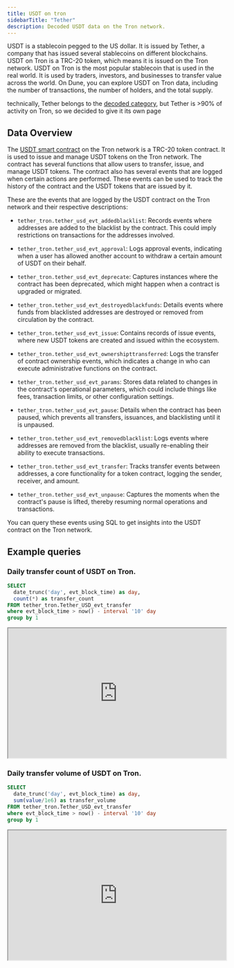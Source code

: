 ```yaml
---
title: USDT on tron
sidebarTitle: "Tether"
description: Decoded USDT data on the Tron network.
---
```


USDT is a stablecoin pegged to the US dollar. It is issued by Tether, a company that has issued several stablecoins on different blockchains. USDT on Tron is a TRC-20 token, which means it is issued on the Tron network. USDT on Tron is the most popular stablecoin that is used in the real world. It is used by traders, investors, and businesses to transfer value across the world. On Dune, you can explore USDT on Tron data, including the number of transactions, the number of holders, and the total supply.

<Info> technically, Tether belongs to the [decoded category](/data-catalog/tron/decoded), but Tether is >90% of activity on Tron, so we decided to give it its own page </Info>

## Data Overview

The [USDT smart contract](https://tronscan.org/#/token20/TR7NHqjeKQxGTCi8q8ZY4pL8otSzgjLj6t) on the Tron network is a TRC-20 token contract. It is used to issue and manage USDT tokens on the Tron network. The contract has several functions that allow users to transfer, issue, and manage USDT tokens. The contract also has several events that are logged when certain actions are performed. These events can be used to track the history of the contract and the USDT tokens that are issued by it.

These are the events that are logged by the USDT contract on the Tron network and their respective descriptions:

- `tether_tron.tether_usd_evt_addedblacklist`: Records events where addresses are added to the blacklist by the contract. This could imply restrictions on transactions for the addresses involved.

- `tether_tron.tether_usd_evt_approval`: Logs approval events, indicating when a user has allowed another account to withdraw a certain amount of USDT on their behalf.

- `tether_tron.tether_usd_evt_deprecate`: Captures instances where the contract has been deprecated, which might happen when a contract is upgraded or migrated.

- `tether_tron.tether_usd_evt_destroyedblackfunds`: Details events where funds from blacklisted addresses are destroyed or removed from circulation by the contract.

- `tether_tron.tether_usd_evt_issue`: Contains records of issue events, where new USDT tokens are created and issued within the ecosystem.

- `tether_tron.tether_usd_evt_ownershipttransferred`: Logs the transfer of contract ownership events, which indicates a change in who can execute administrative functions on the contract.

- `tether_tron.tether_usd_evt_params`: Stores data related to changes in the contract's operational parameters, which could include things like fees, transaction limits, or other configuration settings.

- `tether_tron.tether_usd_evt_pause`: Details when the contract has been paused, which prevents all transfers, issuances, and blacklisting until it is unpaused.

- `tether_tron.tether_usd_evt_removedblacklist`: Logs events where addresses are removed from the blacklist, usually re-enabling their ability to execute transactions.

- `tether_tron.tether_usd_evt_transfer`: Tracks transfer events between addresses, a core functionality for a token contract, logging the sender, receiver, and amount.

- `tether_tron.tether_usd_evt_unpause`: Captures the moments when the contract's pause is lifted, thereby resuming normal operations and transactions.

You can query these events using SQL to get insights into the USDT contract on the Tron network.


## Example queries 

### Daily transfer count of USDT on Tron.

```sql
SELECT 
  date_trunc('day', evt_block_time) as day,
  count(*) as transfer_count
FROM tether_tron.Tether_USD_evt_transfer
where evt_block_time > now() - interval '10' day
group by 1
```

<div>
  <iframe
    src="https://dune.com/embeds/3556879/5985629/"
    width="100%"
    height="300px"
  ></iframe>
</div>

### Daily transfer volume of USDT on Tron.

```sql
SELECT 
  date_trunc('day', evt_block_time) as day,
  sum(value/1e6) as transfer_volume
FROM tether_tron.Tether_USD_evt_transfer
where evt_block_time > now() - interval '10' day
group by 1
```

<div>
  <iframe
    src="https://dune.com/embeds/3556889/5985657/"
    width="100%"
    height="300px"
  ></iframe>
</div>